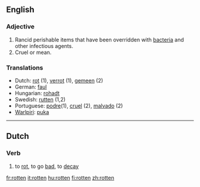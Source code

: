 ==English==
===Adjective===

#Rancid perishable items that have been overridden with [[bacteria]] and other infectious agents.
#Cruel or mean.

===Translations===
*Dutch: [[rot]] (1), [[verrot]] (1), [[gemeen]] (2)
*German: [[faul]]
*Hungarian: [[rohadt]]
*Swedish: [[rutten]] (1,2)
*Portuguese: [[podre]](1), [[cruel]] (2), [[malvado]] (2)
*[[Warlpiri]]: [[puka]]

----

==Dutch==
===Verb===

# to [[rot]], to go [[bad]], to [[decay]]

[[fr:rotten]]
[[it:rotten]]
[[hu:rotten]]
[[fi:rotten]]
[[zh:rotten]]